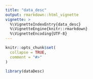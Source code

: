 ```yaml
---
title: "data_desc"
output: rmarkdown::html_vignette
vignette: >
  %\VignetteIndexEntry{data_desc}
  %\VignetteEngine{knitr::rmarkdown}
  %\VignetteEncoding{UTF-8}
---
```


```r
knitr::opts_chunk$set(
  collapse = TRUE,
  comment = "#>"
)
```

```r
library(dataDesc)
```
